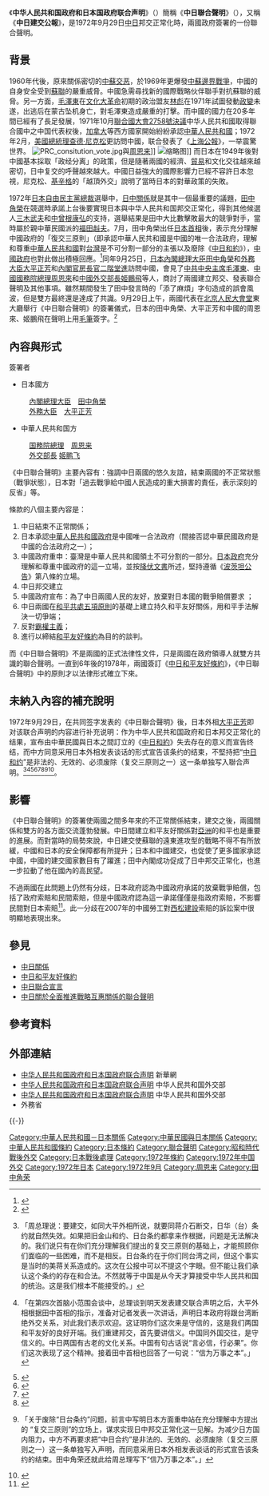 {{Not|中日和平條約|中日联合宣言}}
{{Infobox Treaty
|name =中日聯合聲明
|long_name = 中华人民共和国政府和日本国政府联合声明
|image = 
|caption = 
|type = 联合声明
|date_drafted = 
|date_signed = 1972年9月29日
|location_signed = {{CHN}}[[北京人民大會堂|北京人民大會堂]]東大廳
|date_effective = 
|condition_effective = 
|signatories ={{flagicon|CHN}} [[國務院總理|國務院總理]]周恩來<br/>{{flagicon|CHN}} 外交部長[[姬鵬飛|姬鵬飛]]<hr/>{{flagicon|JPN}} [[日本内阁总理大臣|內閣總理大臣]][[田中角榮|田中角榮]]<br/>{{flagicon|JPN}} 外務大臣[[大平正芳|大平正芳]]
|parties = {{PRC}}<hr/>{{flagicon|JPN}} [[日本國|日本國]]
|languages = [[中文|中文]]、[[日文|日文]]
|wikisource = 中日聯合聲明
}}

《'''中华人民共和国政府和日本国政府联合声明'''》（{{jpn|j=日本国政府と中華人民共和国政府の共同声明}}）簡稱《'''中日聯合聲明'''》（{{jpn|j=日中共同声明}}），又稱《'''中日建交公報'''》，是1972年9月29日[[中華人民共和國|中]][[日本|日]]邦交正常化時，兩國政府簽署的一份聯合聲明。

==背景==
1960年代後，原來關係密切的[[中蘇关系|中蘇]][[中蘇交惡|交恶]]，於1969年更爆發[[中蘇邊界戰爭|中蘇邊界戰爭]]，中國的自身安全受到[[蘇聯|蘇聯]]的嚴重威脅。中國急需尋找新的國際戰略伙伴聯手對抗蘇聯的威脅。另一方面，[[毛澤東|毛澤東]]在[[文化大革命|文化大革命]]初期的政治盟友[[林彪|林彪]]在1971年試圖發動[[571工程纪要|政變]]未遂，出逃后在蒙古坠机身亡，對毛澤東造成嚴重的打擊。而中國的國力在20多年間已經有了長足發展，1971年10月[[聯合國大會2758號決議|聯合國大會2758號決議]]中华人民共和國取得聯合國中之中国代表权後，[[加拿大|加拿大]]等西方國家開始紛紛承認[[中華人民共和國|中華人民共和國]]；1972年2月，[[美國總統|美國總統]][[理查德·尼克松|理查德·尼克松]]更訪問中國，联合發表了《[[上海公報|上海公報]]》，一举震驚世界。
[[File:PRC_consitution_vote.jpg|thumb]]與[[周恩来|周恩来]]]]
[[File:Tanaka_Cropped.jpg|缩略图]]]]
而日本在1949年後對中國基本採取「政经分离」的政策，但是隨著兩國的經濟、[[貿易|貿易]]和文化交往越來越密切，日中复交的呼聲越來越大。中國日益強大的國際影響力已經不容許日本忽視，尼克松、[[亨利·基辛格|基辛格]]的「越頂外交」說明了當時日本的對華政策的失敗。

1972年[[日本自由民主黨總裁|日本自由民主黨總裁]]選舉中，[[日中關係|日中關係]]就是其中一個最重要的議題，[[田中角榮|田中角榮]]在競選時承諾上台後要實現日本與中华人民共和国邦交正常化，得到其他候選人[[三木武夫|三木武夫]]和[[中曾根康弘|中曾根康弘]]的支持，選舉結果是田中大比數擊敗最大的競爭對手，當時屬於親中華民國派的[[福田赳夫|福田赳夫]]。7月，田中角榮出任[[日本首相|日本首相]]後，表示充分理解中國政府的「復交三原則」（即承認中華人民共和國是中國的唯一合法政府，理解和尊重[[中華人民共和國|中華人民共和國]]對[[台灣|台灣]]是不可分割一部分的主張以及廢除《[[中日和約|中日和約]]》），[[中華人民共和國政府|中國政府]]也對此做出積極回應。<ref name="people">{{Cite web |url=http://opinion.people.com.cn/GB/40604/3356330.html |title=《中日联合声明》实现邦交正常化 |accessdate=2009-05-27 |archive-date=2016-03-04 |archive-url=https://web.archive.org/web/20160304083700/http://opinion.people.com.cn/GB/40604/3356330.html |dead-url=yes }}</ref>同年9月25日，[[日本內閣總理大臣|日本內閣總理大臣]][[田中角榮|田中角榮]]和[[外務大臣_(日本)|外務大臣]][[大平正芳|大平正芳]]和[[內閣官房長官|內閣官房長官]][[二階堂進|二階堂進]]訪問中國，會見了[[中國共產黨中央委員會主席|中共中央主席]][[毛澤東|毛澤東]]、[[中華人民共和國國務院總理|中國國務院總理]][[周恩來|周恩來]]和[[中華人民共和國外交部部長|中國外交部長]][[姬鵬飛|姬鵬飛]]等人，商討了兩國建立邦交、發表聯合聲明及其他事項。雖然期間發生了田中發言時的「添了麻煩」字句造成的誤會風波，但是雙方最終還是達成了共識。9月29日上午，兩國代表在[[北京|北京]][[人民大會堂|人民大會堂]]東大廳舉行《中日聯合聲明》的簽署儀式，日本的田中角榮、大平正芳和中國的周恩來、姬鵬飛在聲明上用[[毛筆|毛筆]]簽字。<ref>{{Cite web |url=http://www.chinavalue.net/media/Article.aspx?ArticleId=42329&PageId=1 |title=六天访华达成《中日联合声明》 |accessdate=2009-05-27 |archive-date=2015-03-19 |archive-url=https://web.archive.org/web/20150319223613/http://www.chinavalue.net/media/Article.aspx?ArticleId=42329&PageId=1 |dead-url=no }}</ref>

==內容與形式==
簽署者
*日本國方
:[[內閣總理大臣|內閣總理大臣]]　[[田中角榮|田中角榮]]
:[[外務大臣_(日本)|外務大臣]]　[[大平正芳|大平正芳]]
*中華人民共和国方
:[[中华人民共和国国务院总理|国務院總理]]　[[周恩来|周恩来]]
:[[中国外交部长列表|外交部長]]  [[姬鹏飞|姬鹏飞]]
《中日聯合聲明》主要內容有：強調中日兩國的悠久友誼，結束兩國的不正常狀態（戰爭狀態），日本對「過去戰爭給中國人民造成的重大損害的責任，表示深刻的反省」等。

條款的八個主要內容是：
#中日結束不正常關係；
#日本承認[[中華人民共和國政府|中華人民共和國政府]]是中國唯一合法政府（間接否認中華民國政府是中國的合法政府之一）；
#中國政府重申：臺灣是中華人民共和國領土不可分割的一部分。[[日本國政府|日本政府]]充分理解和尊重中國政府的這一立場，並按[[降伏文書|降伏文書]]所述，堅持遵循《[[波茨坦公告|波茨坦公告]]》第八條的立場。
#中日邦交建立
#中國政府宣布：為了中日兩國人民的友好，放棄對日本國的戰爭賠償要求{{fact|（雙方互有爭議）}} ；
#中日兩國在[[和平共處五項原則|和平共處五項原則]]的基礎上建立持久和平友好關係，用和平手法解決一切爭端；
#反對[[霸權主義|霸權主義]]；
#進行以締結[[中日和平友好條約|和平友好條約]]為目的的談判。

而《中日聯合聲明》不是兩國的正式法律性文件，只是兩國在政府領導人就雙方共識的聯合聲明。一直到6年後的1978年，兩國簽訂《[[中日和平友好條約|中日和平友好條約]]》，《中日聯合聲明》中的原則才以法律形式確立下來。

==未納入內容的補充說明==
1972年9月29日，在共同签字发表的《中日聯合聲明》後，日本外相[[大平正芳|大平正芳]]即对该联合声明的内容进行补充说明：作为中华人民共和国政府和日本邦交正常化的结果，宣布由中華民國與日本之間訂立的《[[中日和約|中日和約]]》失去存在的意义而宣告终结，而中方同意采用日本外相发表谈话的形式宣告该条约的结束，不堅持把“[[中日和约|中日和约]]”是非法的、无效的、必须废除（复交三原则之一）这一条单独写入聯合声明。<ref>{{cite web|author=[[姬鹏飞|姬鹏飞]]|title=饮水不忘掘井人——回忆周总理对中日建交的贡献|url=http://www.people.com.cn/GB/shizheng/252/8932/8935/20020910/819138.html|work=《人民日报》1993年9月26日|publisher=人民日报社 人民网|location=北京|date=1993-09-26|accessdate=2012-12-22|archive-date=2015-09-24|archive-url=https://web.archive.org/web/20150924133336/http://www.people.com.cn/GB/shizheng/252/8932/8935/20020910/819138.html|dead-url=no}}「周总理说：要建交，如同大平外相所说，就要同蒋介石断交，日华（台）条约就自然失效。如果把旧金山和约、日台条约都拿来作根据，问题是无法解决的。我们说只有在你们充分理解我们提出的复交三原则的基础上，才能照顾你们面临的一些困难，而不是相反。日台条约在于你们同台湾之间，但这个事实是当时的美蒋关系造成的。这次在公报中可以不提这个字眼。但不能让我们承认这个条约的存在和合法。不然就等于中国是从今天才算接受中华人民共和国的统治。这是我们根本不能接受的。」</ref><ref>{{cite web|author=[[张香山|张香山]]|title=中日复交谈判回顾|url=http://www.china.com.cn/chinese/HIAW/143113.htm|work=摘自《日本研究》 一九九八年第一期|publisher=中国互联网新闻中心|location=北京|date=|accessdate=2012-12-22|archive-date=2017-11-24|archive-url=https://web.archive.org/web/20171124074619/http://www.china.com.cn/chinese/HIAW/143113.htm|dead-url=no}}「在第四次首脑小范围会谈中，总理谈到明天发表建交联合声明之后，大平外相根据田中首相的指示，准备对记者发表一次讲话，声明日本政府将跟台湾断绝外交关系，对此我们表示欢迎。这证明你们这次来是守信的，这是我们两国和平友好的良好开端。我们重建邦交，首先要讲信义。中国同外国交往，是守信义的。中日两国有古老的文化关系。中国有句古话说“言必信，行必果”。你们这次表现了这个精神。接着田中首相也回答了一句说：“信为万事之本”。」</ref><ref>{{cite web|author=孙大力|title=周恩来开拓中日友好事业的宝贵启示|url=http://cpc.people.com.cn/GB/69112/75843/75873/5168799.html|work=中国共产党新闻网|publisher=人民网|location=北京|date=|accessdate=2012-12-22|archive-date=2011-11-01|archive-url=https://web.archive.org/web/20111101193505/http://cpc.people.com.cn/GB/69112/75843/75873/5168799.html|dead-url=no}}</ref><ref>{{cite web|author=徐行|title=1972年9月中日政府首脑建交谈判述略|url=http://news.xinhuanet.com/theory/2010-07/20/c_12352451.htm|work=来源：《党的文献》2010年第4期（总第136期）|publisher=新华网|location=北京|date=2010-07-20}}</ref><ref>{{cite web|author=王效贤|title=在“纪念中日邦交正常化35周年座谈会”上的发言|url=http://www.77china.org.cn/news.php?id=2172|work=中国人民抗日战争纪念馆网站|publisher=中国人民抗日战争纪念馆　|location=北京|date=2007-09-27|access-date=2009-05-27|archive-date=2021-01-01|archive-url=https://web.archive.org/web/20210101121902/http://www.77china.org.cn/news.php?id=2172|dead-url=yes}}</ref><ref>{{cite news|author=深度报道|title=中日建交|url=http://aihua.jp/xinmin/sdbd/77-11-3.html|newspaper=新民晚报日本版 株式会社爱华|location=日本 东京|deadurl=yes|archiveurl=https://web.archive.org/web/20120518203025/http://aihua.jp/xinmin/sdbd/77-11-3.html|archivedate=2012-05-18|accessdate=2012-12-22}}</ref><ref>{{cite web|author=刘江永|title=不惑之年的中日关系：深层次问题凸显|url=http://www.globalview.cn/ReadNews.asp?NewsID=30432|work=原载[http://sjzs.qikan.com/ArticleView.aspx?titleid=sjzs20121801 《世界知识》 2012年第18期]|publisher=环球视野编辑部　|location=北京|date=2012年9月|deadurl=yes|archiveurl=https://web.archive.org/web/20130703182924/http://globalview.cn/ReadNews.asp?NewsID=30432|archivedate=2013-07-03|accessdate=2012-12-22}}「关于废除“日台条约”问题，前言中写明日本方面重申站在充分理解中方提出的 “复交三原则”的立场上，谋求实现日中邦交正常化这一见解。为减少日方国内阻力，中方不再要求把“中日合约”是非法的、无效的、必须废除（复交三原则之一）这一条单独写入声明，而同意采用日本外相发表谈话的形式宣告该条约的结束。田中角荣还就此给周总理写下“信乃万事之本”。」</ref><ref>{{cite web|author=中央社|title=中日建交40年 風雨不斷|url=http://news.chinatimes.com/focus/501012024/132012092900826.html|work=新聞速報|publisher=旺旺中時媒體集團|location=台北|date=2012-09-29|deadurl=yes|archiveurl=https://web.archive.org/web/20121005040205/http://news.chinatimes.com/focus/501012024/132012092900826.html|archivedate=2012-10-05|accessdate=2012-12-22}}</ref>。

==影響==
《中日聯合聲明》的簽署使兩國之間多年來的不正常關係結束，建交之後，兩國關係和雙方的各方面交流蓬勃發展。中日間建立和平友好關係對[[亞洲|亞洲]]的和平也是重要的進展。而對當時的局勢來說，中日建交使蘇聯的遠東進攻型的戰略不得不有所放緩，中國和日本的安全保障都有所提升；日本和中國建交，也促使了更多國家承認中國，中國的建交國家數目有了躍進；田中內閣成功促成了日中邦交正常化，也進一步拉動了他在國內的高民望。

{{Citation needed|中國政府承諾放棄對日戰爭賠償要求，使中日邦交正常化得以順利完成。因為當時日本政府考慮，如果中國政府提出巨額的戰爭賠款的話，必然是對[[日本經濟|日本經濟]]的重大打擊，寧願推遲邦交恢復。|time=2021-06-29T03:16:08+00:00}}不過兩國在此問題上仍然有分歧，日本政府認為中國政府承諾的放棄戰爭賠償，包括了政府索賠和民間索賠，但是中國政府認為這一承諾僅僅是指政府索賠，不影響民間對日本索賠<ref>{{Cite news|title=中国放弃战争赔偿要求不含民间和个人索赔|url=http://theory.people.com.cn/n/2014/0424/c136457-24936040.html|access-date=2021-06-29|date=2014-04-24|publisher=新华社|archive-date=2021-10-04|archive-url=https://web.archive.org/web/20211004002805/http://theory.people.com.cn/n/2014/0424/c136457-24936040.html|dead-url=no}}</ref>。此一分歧在2007年的中國勞工對[[西松建設|西松建設]]索賠的訴訟案中很明顯地表現出來。{{Better source|reason=此處原本引用360doc為來源，為不可靠來源|date=2019年4月}}

==參見==
{{中日四个政治文件}}
*[[中日關係|中日關係]]
*[[中日和平友好條約|中日和平友好條約]]
*[[中日聯合宣言|中日聯合宣言]]
*[[中日關於全面推進戰略互惠關係的聯合聲明|中日關於全面推進戰略互惠關係的聯合聲明]]

==參考資料==
{{reflist}}

==外部連結==
{{Wikisource|中华人民共和国政府和日本国政府联合声明}}
*[http://news.xinhuanet.com/ziliao/2002-03/26/content_331579.htm 中华人民共和国政府和日本国政府联合声明]{{Wayback|url=http://news.xinhuanet.com/ziliao/2002-03/26/content_331579.htm |date=20150926165030 }} 新華網 {{zh-cn}}
*[http://www.mfa.gov.cn/web/ziliao_674904/1179_674909/t163708.shtml 中华人民共和国政府和日本国政府联合声明]{{Wayback|url=http://www.mfa.gov.cn/web/ziliao_674904/1179_674909/t163708.shtml |date=20190512010711 }} 中华人民共和国外交部 {{zh-cn}}
*[https://www.fmprc.gov.cn/web/gjhdq_676201/gj_676203/yz_676205/1206_676836/1207_676848/t163708.shtml 中华人民共和国政府和日本国政府联合声明] {{Wayback|url=https://www.fmprc.gov.cn/web/gjhdq_676201/gj_676203/yz_676205/1206_676836/1207_676848/t163708.shtml |date=20210101121936 }} 中华人民共和国外交部 {{zh-cn}}
*[http://www.mofa.go.jp/mofaj/area/china/nc_seimei.html {{lang|ja|日本国政府と中華人民共和国政府の共同声明}}]{{Wayback|url=http://www.mofa.go.jp/mofaj/area/china/nc_seimei.html |date=20090411041948 }} 外務省 {{ja}}

{{-}}

{{文革时期中国外交}}
{{文革编年史}}

{{DEFAULTSORT:Z中日聯合聲明}}
[[Category:中華人民共和國－日本關係|Category:中華人民共和國－日本關係]]
[[Category:中華民國與日本關係|Category:中華民國與日本關係]]
[[Category:中華人民共和國條約|Category:中華人民共和國條約]]
[[Category:日本條約|Category:日本條約]]
[[Category:聯合聲明|Category:聯合聲明]]
[[Category:昭和時代戰後外交|Category:昭和時代戰後外交]]
[[Category:日本戰後處理|Category:日本戰後處理]]
[[Category:1972年條約|Category:1972年條約]]
[[Category:1972年中国外交|Category:1972年中国外交]]
[[Category:1972年日本|Category:1972年日本]]
[[Category:1972年9月|Category:1972年9月]]
[[Category:周恩来|Category:周恩来]]
[[Category:田中角荣|Category:田中角荣]]